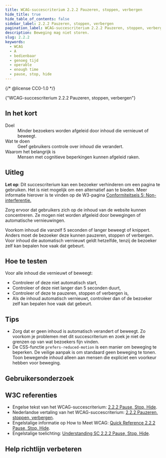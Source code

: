 ```yaml
---
title: WCAG-succescriterium 2.2.2 Pauzeren, stoppen, verbergen
hide_title: true
hide_table_of_contents: false
sidebar_label: 2.2.2 Pauzeren, stoppen, verbergen
pagination_label: WCAG-succescriterium 2.2.2 Pauzeren, stoppen, verbergen
description: Beweging mag niet storen.
slug: 2.2.2
keywords:
  - WCAG
  - A
  - bedienbaar
  - genoeg tijd
  - operable
  - enough time
  - pause, stop, hide
---
```


{/* @license CC0-1.0 */}


<WcagHeadingGroup level={1} conformanceLevel="Niveau A">
  {"WCAG-succescriterium 2.2.2 Pauzeren, stoppen, verbergen"}
</WcagHeadingGroup>

## In het kort

<dl>
  <div class="dl__item">
    <dt class="dl__term">Doel</dt>
    <dd class="dl__definition">Minder bezoekers worden afgeleid door inhoud die vernieuwt of beweegt.</dd>
  </div>
  <div class="dl__item">
    <dt class="dl__term">Wat te doen</dt>
    <dd class="dl__definition">Geef gebruikers controle over inhoud die verandert.</dd>
  </div>
  <div class="dl__item">
    <dt class="dl__term">Waarom het belangrijk is</dt>
    <dd class="dl__definition">Mensen met cognitieve beperkingen kunnen afgeleid raken.</dd>
  </div>
</dl>

## Uitleg

<Summary />

**Let op**: Dit succescriterium kan een bezoeker verhinderen om een pagina te gebruiken. Het is niet mogelijk om een alternatief aan te bieden. Meer informatie hierover is te vinden op de W3-pagina [ Conformiteitseis 5: Non-interferentie.](https://www.w3.org/Translations/WCAG22-nl/#cc5)

Zorg ervoor dat gebruikers zich op de inhoud van de website kunnen concentreren. Ze mogen niet worden afgeleid door bewegingen of automatische vernieuwingen.

Voorkom inhoud die vanzelf 5 seconden of langer beweegt of knippert. Anders moet de bezoeker deze kunnen pauzeren, stoppen of verbergen.
Voor inhoud die automatisch vernieuwt geldt hetzelfde, tenzij de bezoeker zelf kan bepalen hoe vaak dat gebeurt.

## Hoe te testen

Voor alle inhoud die vernieuwt of beweegt:

- Controleer of deze niet automatisch start,
- Controleer of deze niet langer dan 5 seconden duurt,
- Controleer of deze te pauzeren, stoppen of verbergen is,
- Als de inhoud automatisch vernieuwt, controleer dan of de bezoeker zelf kan bepalen hoe vaak dat gebeurt.

## Tips

- Zorg dat er geen inhoud is automatisch verandert of beweegt. Zo voorkom je problemen met dit succescriterium en zoek je niet de grenzen op van wat bezoekers fijn vinden.
- De CSS-functie `prefers-reduced-motion` is een manier om beweging te beperken. De veilige aanpak is om standaard geen beweging te tonen. Toon bewegende inhoud alleen aan mensen die expliciet een voorkeur hebben voor beweging.

## Gebruikersonderzoek

<CTAGebruikersonderzoek />

## W3C referenties

- Engelse tekst van het WCAG-succescriterium: [<span lang="en">2.2.2 Pause, Stop, Hide</span>](https://www.w3.org/TR/WCAG22/#pause-stop-hide).
- Nederlandse vertaling van het WCAG-succescriterium: [2.2.2 Pauzeren, stoppen, verbergen](https://www.w3.org/Translations/WCAG22-nl/#pauzeren-stoppen-verbergen).
- Engelstalige informatie op <span lang="en">How to Meet WCAG</span>: [<span lang="en">Quick Reference 2.2.2 Pause, Stop, Hide</span>](https://www.w3.org/WAI/WCAG22/quickref/#pause-stop-hide).
- Engelstalige toelichting: [<span lang="en">Understanding SC 2.2.2 Pause, Stop, Hide</span>](https://www.w3.org/WAI/WCAG22/Understanding/pause-stop-hide.html).

<SpotlightSection>
  <Markdown omitH1 headinglevel={3}>
    <Disclaimer />
  </Markdown>
</SpotlightSection>

## Help richtlijn verbeteren

<Markdown omitH1 headinglevel={3}>
  <WCAGFooterInfo />
</Markdown>
